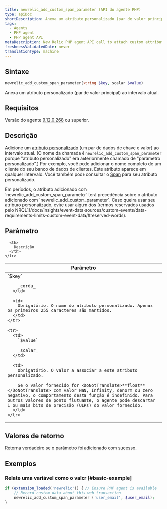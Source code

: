 ```yaml
---
title: newrelic_add_custom_span_parameter (API do agente PHP)
type: apiDoc
shortDescription: Anexa um atributo personalizado (par de valor principal) ao intervalo atual.
tags:
  - Agents
  - PHP agent
  - PHP agent API
metaDescription: New Relic PHP agent API call to attach custom attributes to your transaction data.
freshnessValidatedDate: never
translationType: machine
---
```


## Sintaxe

```php
newrelic_add_custom_span_parameter(string $key, scalar $value)
```

Anexa um atributo personalizado (par de valor principal) ao intervalo atual.

## Requisitos

Versão do agente [9.12.0.268](/docs/release-notes/agent-release-notes/php-release-notes/php-agent-9120268) ou superior.

## Descrição

Adicione um [atributo personalizado](/docs/agents/manage-apm-agents/agent-data/collect-custom-attributes) (um par de dados de chave e valor) ao intervalo atual. (O nome da chamada é `newrelic_add_custom_span_parameter` porque "atributo personalizado" era anteriormente chamado de "parâmetro personalizado".) Por exemplo, você pode adicionar o nome completo de um cliente do seu banco de dados de clientes. Este atributo aparece em qualquer intervalo. Você também pode consultar o [Span](/docs/insights/explore-data/attributes/apm-default-attributes-insights) para seu atributo personalizado.

<Callout variant="important">
  Em períodos, o atributo adicionado com `newrelic_add_custom_span_parameter` terá precedência sobre o atributo adicionado com `newrelic_add_custom_parameter`.
</Callout>

<Callout variant="important">
  Caso queira usar seu atributo personalizado, evite usar algum dos [termos reservados usados pelo NRQL](/docs/insights/event-data-sources/custom-events/data-requirements-limits-custom-event-data/#reserved-words).
</Callout>

## Parâmetro

<table>
  <thead>
    <tr>
      <th width="25%">
        Parâmetro
      </th>

      <th>
        Descrição
      </th>
    </tr>
  </thead>

  <tbody>
    <tr>
      <td>
        `$key`

        _corda_
      </td>

      <td>
        Obrigatório. O nome do atributo personalizado. Apenas os primeiros 255 caracteres são mantidos.
      </td>
    </tr>

    <tr>
      <td>
        `$value`

        _scalar_
      </td>

      <td>
        Obrigatório. O valor a associar a este atributo personalizado.

        Se o valor fornecido for <DoNotTranslate>**float**</DoNotTranslate> com valor NaN, Infinity, denorm ou zero negativo, o comportamento desta função é indefinido. Para outros valores de ponto flutuante, o agente pode descartar 1 ou mais bits de precisão (ULPs) do valor fornecido.
      </td>
    </tr>
  </tbody>
</table>

## Valores de retorno

Retorna verdadeiro se o parâmetro foi adicionado com sucesso.

## Exemplos

### Relate uma variável como o valor [#basic-example]

```php
if (extension_loaded('newrelic')) { // Ensure PHP agent is available
    // Record custom data about this web transaction
    newrelic_add_custom_span_parameter ('user_email', $user_email);
}
```